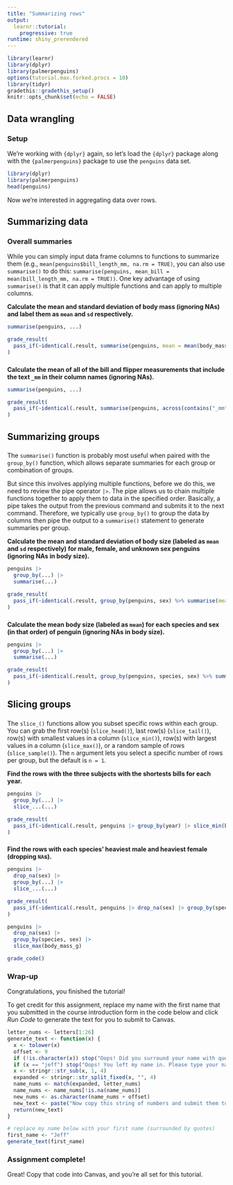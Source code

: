 ```yaml
---
title: "Summarizing rows"
output: 
  learnr::tutorial:
    progressive: true
runtime: shiny_prerendered
---
```


```r
library(learnr)
library(dplyr)
library(palmerpenguins)
options(tutorial.max.forked.procs = 10)
library(tidyr)
gradethis::gradethis_setup()
knitr::opts_chunk$set(echo = FALSE)
```


## Data wrangling

### Setup

We're working with `{dplyr}` again, so let's load the `{dplyr}` package along with the `{palmerpenguins}` package to use the `penguins` data set.

```r
library(dplyr)
library(palmerpenguins)
head(penguins)
```

Now we're interested in aggregating data over rows.


## Summarizing data

### Overall summaries

While you can simply input data frame columns to functions to summarize them (e.g., `mean(penguins$bill_length_mm, na.rm = TRUE)`, you can also use `summarise()` to do this: `summarise(penguins, mean_bill = mean(bill_length_mm, na.rm = TRUE))`. One key advantage of using `summarise()` is that it can apply multiple functions and can apply to multiple columns.

**Calculate the mean and standard deviation of body mass (ignoring NAs) and label them as `mean` and `sd` respectively.**
```r
summarise(penguins, ...)
```

```r
grade_result(
  pass_if(~identical(.result, summarise(penguins, mean = mean(body_mass_g, na.rm = TRUE), sd = sd(body_mass_g, na.rm = TRUE))))
)
```

###

**Calculate the mean of all of the bill and flipper measurements that include the text `_mm` in their column names (ignoring NAs).**

```r
summarise(penguins, ...)
```

```r
grade_result(
  pass_if(~identical(.result, summarise(penguins, across(contains("_mm"), ~mean(.x, na.rm = TRUE)))))
)
```

## Summarizing groups

### 

The `summarise()` function is probably most useful when paired with the `group_by()` function, which allows separate summaries for each group or combination of groups. 

But since this involves applying multiple functions, before we do this, we need to review the pipe operator `|>`. The pipe allows us to chain multiple functions together to apply them to data in the specified order. Basically, a pipe takes the output from the previous command and submits it to the next command. Therefore, we typically use `group_by()` to group the data by columns then pipe the output to a `summarise()` statement to generate summaries per group.

**Calculate the mean and standard deviation of body size (labeled as `mean` and `sd` respectively) for male, female, and unknown sex penguins (ignoring NAs in body size).**
```r
penguins |> 
  group_by(...) |> 
  summarise(...)
```

```r
grade_result(
  pass_if(~identical(.result, group_by(penguins, sex) %>% summarise(mean = mean(body_mass_g, na.rm = TRUE), sd = sd(body_mass_g, na.rm = TRUE))))
)
```

### 

**Calculate the mean body size (labeled as `mean`) for each species and sex (in that order) of penguin (ignoring NAs in body size).**

```r
penguins |> 
  group_by(...) |> 
  summarise(...)
```

```r
grade_result(
  pass_if(~identical(.result, group_by(penguins, species, sex) %>% summarise(mean = mean(body_mass_g, na.rm = TRUE))))
)
```

## Slicing groups

### 

The `slice_()` functions allow you subset specific rows within each group. You can grab the first row(s) (`slice_head()`), last row(s) (`slice_tail()`), row(s) with smallest values in a column (`slice_min()`), row(s) with largest values in a column (`slice_max()`), or a random sample of rows  (`slice_sample()`). The `n` argument lets you select a specific number of rows per group, but the default is `n = 1`.

**Find the rows with the three subjects with the shortests bills for each year.**
```r
penguins |> 
  group_by(...) |> 
  slice_...(...)
```

```r
grade_result(
  pass_if(~identical(.result, penguins |> group_by(year) |> slice_min(bill_length_mm, n = 3)))
)
```

### 

**Find the rows with each species' heaviest male and heaviest female (dropping `NA`s).**
```r
penguins |> 
  drop_na(sex) |> 
  group_by(...) |> 
  slice_...(...)
```

```r
grade_result(
  pass_if(~identical(.result, penguins |> drop_na(sex) |> group_by(species, sex) |> slice_max(body_mass_g)))
)
```
```r
penguins |> 
  drop_na(sex) |> 
  group_by(species, sex) |> 
  slice_max(body_mass_g)
```

```r
grade_code()
```

### 

### Wrap-up

Congratulations, you finished the tutorial!

To get credit for this assignment, replace my name with the first name that you submitted in the course introduction form in the code below and click *Run Code* to generate the text for you to submit to Canvas. 

```r
letter_nums <- letters[1:26]
generate_text <- function(x) {
  x <- tolower(x)
  offset <- 9
  if (!is.character(x)) stop("Oops! Did you surround your name with quotation marks?")
  if (x == "jeff") stop("Oops! You left my name in. Please type your name.")
  x <- stringr::str_sub(x, 1, 4)
  expanded <- stringr::str_split_fixed(x, "", 4)
  name_nums <- match(expanded, letter_nums)
  name_nums <- name_nums[!is.na(name_nums)]
  new_nums <- as.character(name_nums + offset)
  new_text <- paste("Now copy this string of numbers and submit them to Canvas:", stringr::str_c(new_nums, collapse = ""))
  return(new_text)
}
```

```r
# replace my name below with your first name (surrounded by quotes)
first_name <- "Jeff"
generate_text(first_name)
```

### Assignment complete!

Great! Copy that code into Canvas, and you're all set for this tutorial.
